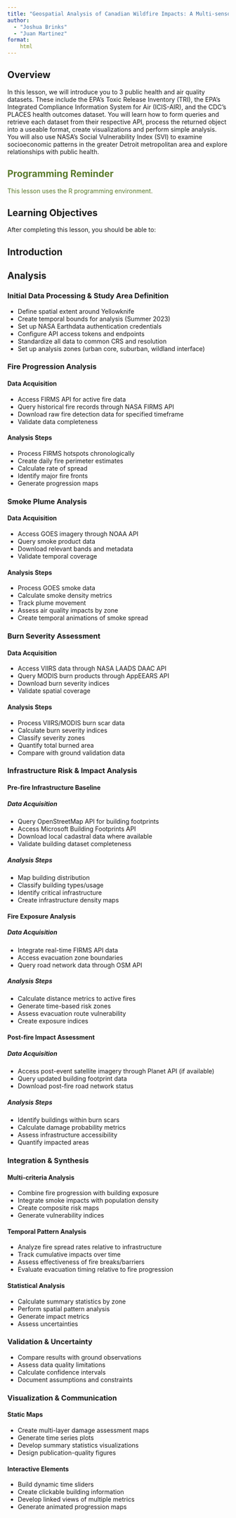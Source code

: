 ```yaml
---
title: "Geospatial Analysis of Canadian Wildfire Impacts: A Multi-sensor Approach"
author: 
  - "Joshua Brinks"
  - "Juan Martinez"
format: 
    html
---
```


## Overview

In this lesson, we will introduce you to 3 public health and air quality datasets. These include the EPA's Toxic Release Inventory (TRI), the EPA's Integrated Compliance Information System for Air (ICIS-AIR), and the CDC's PLACES health outcomes dataset. You will learn how to form queries and retrieve each dataset from their respective API, process the returned object into a useable format, create visualizations and perform simple analysis. You will also use NASA's Social Vulnerability Index (SVI) to examine socioeconomic patterns in the greater Detroit metropolitan area and explore relationships with public health.

::: {.callout-tip style="color: #5a7a2b;"}
## Programming Reminder

This lesson uses the R programming environment.
:::

## Learning Objectives

After completing this lesson, you should be able to:

## Introduction

## Analysis

### Initial Data Processing & Study Area Definition

- Define spatial extent around Yellowknife
- Create temporal bounds for analysis (Summer 2023)
- Set up NASA Earthdata authentication credentials
- Configure API access tokens and endpoints
- Standardize all data to common CRS and resolution
- Set up analysis zones (urban core, suburban, wildland interface)

### Fire Progression Analysis

#### Data Acquisition

- Access FIRMS API for active fire data
- Query historical fire records through NASA FIRMS API
- Download raw fire detection data for specified timeframe
- Validate data completeness

#### Analysis Steps

- Process FIRMS hotspots chronologically
- Create daily fire perimeter estimates
- Calculate rate of spread
- Identify major fire fronts
- Generate progression maps

### Smoke Plume Analysis

#### Data Acquisition

- Access GOES imagery through NOAA API
- Query smoke product data
- Download relevant bands and metadata
- Validate temporal coverage

#### Analysis Steps

- Process GOES smoke data
- Calculate smoke density metrics
- Track plume movement
- Assess air quality impacts by zone
- Create temporal animations of smoke spread

### Burn Severity Assessment

#### Data Acquisition

- Access VIIRS data through NASA LAADS DAAC API
- Query MODIS burn products through AppEEARS API
- Download burn severity indices
- Validate spatial coverage

#### Analysis Steps

- Process VIIRS/MODIS burn scar data
- Calculate burn severity indices
- Classify severity zones
- Quantify total burned area
- Compare with ground validation data

### Infrastructure Risk & Impact Analysis

#### Pre-fire Infrastructure Baseline

##### Data Acquisition

- Query OpenStreetMap API for building footprints
- Access Microsoft Building Footprints API
- Download local cadastral data where available
- Validate building dataset completeness

##### Analysis Steps

- Map building distribution
- Classify building types/usage
- Identify critical infrastructure
- Create infrastructure density maps

#### Fire Exposure Analysis

##### Data Acquisition

- Integrate real-time FIRMS API data
- Access evacuation zone boundaries
- Query road network data through OSM API

##### Analysis Steps

- Calculate distance metrics to active fires
- Generate time-based risk zones
- Assess evacuation route vulnerability
- Create exposure indices

#### Post-fire Impact Assessment

##### Data Acquisition

- Access post-event satellite imagery through Planet API (if available)
- Query updated building footprint data
- Download post-fire road network status

##### Analysis Steps

- Identify buildings within burn scars
- Calculate damage probability metrics
- Assess infrastructure accessibility
- Quantify impacted areas

### Integration & Synthesis

#### Multi-criteria Analysis

- Combine fire progression with building exposure
- Integrate smoke impacts with population density
- Create composite risk maps
- Generate vulnerability indices

#### Temporal Pattern Analysis

- Analyze fire spread rates relative to infrastructure
- Track cumulative impacts over time
- Assess effectiveness of fire breaks/barriers
- Evaluate evacuation timing relative to fire progression

#### Statistical Analysis

- Calculate summary statistics by zone
- Perform spatial pattern analysis
- Generate impact metrics
- Assess uncertainties

### Validation & Uncertainty

- Compare results with ground observations
- Assess data quality limitations
- Calculate confidence intervals
- Document assumptions and constraints

### Visualization & Communication

#### Static Maps

- Create multi-layer damage assessment maps
- Generate time series plots
- Develop summary statistics visualizations
- Design publication-quality figures

#### Interactive Elements

- Build dynamic time sliders
- Create clickable building information
- Develop linked views of multiple metrics
- Generate animated progression maps
